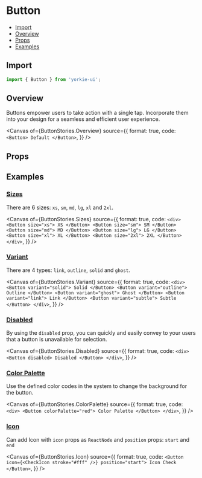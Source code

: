 # Button


<Meta of={ButtonStories} />

- [Import](#import)
- [Overview](#overview)
- [Props](#props)
- [Examples](#examples)

## Import

```jsx
import { Button } from 'yorkie-ui';
```

## Overview

Buttons empower users to take action with a single tap. Incorporate them into your design for a seamless and efficient user experience.

<Canvas
  of={ButtonStories.Overview}
  source={{
    format: true,
    code: `
      <Button>
        Default
      </Button>
    `,
  }}
/>

## Props

<Controls />

## Examples

### [Sizes](#button-sizes)

There are 6 sizes: `xs`, `sm`, `md`, `lg`, `xl` and `2xl`.

<Canvas
  of={ButtonStories.Sizes}
  source={{
    format: true,
    code: `
      <div>
        <Button size="xs">
          XS
        </Button>
        <Button size="sm">
          SM
        </Button>
        <Button size="md">
          MD
        </Button>
        <Button size="lg">
          LG
        </Button>
        <Button size="xl">
          XL
        </Button>
        <Button size="2xl">
          2XL
        </Button>
      </div>
    `,
  }}
/>

### [Variant](#button-variant)

There are 4 types: `link`, `outline`, `solid` and `ghost`.

<Canvas
  of={ButtonStories.Variant}
  source={{
    format: true,
    code: `
      <div>
        <Button variant="solid">
          Solid
        </Button>
        <Button variant="outline">
          Outline
        </Button>
        <Button variant="ghost">
          Ghost
        </Button>
        <Button variant="link">
          Link
        </Button>
        <Button variant="subtle">
          Subtle
        </Button>
      </div>
    `,
  }}
/>

### [Disabled](#button-disabled)

By using the `disabled` prop, you can quickly and easily convey to your users that a button is unavailable for selection.

<Canvas
  of={ButtonStories.Disabled}
  source={{
    format: true,
    code: `
      <div>
        <Button disabled>
          Disabled
        </Button>
      </div>
    `,
  }}
/>

### [Color Palette](#button-color)

Use the defined color codes in the system to change the background for the button.

<Canvas
  of={ButtonStories.ColorPalette}
  source={{
    format: true,
    code: `
      <div>
        <Button colorPalette="red">
          Color Palette
        </Button>
      </div>
    `,
  }}
/>

### [Icon](#button-icon)

Can add Icon with `icon` props as `ReactNode` and `position` props: `start` and `end`

<Canvas
  of={ButtonStories.Icon}
  source={{
    format: true,
    code: `
      <Button icon={<CheckIcon stroke="#fff" />} position="start">
        Icon Check
      </Button>
    `,
  }}
/>